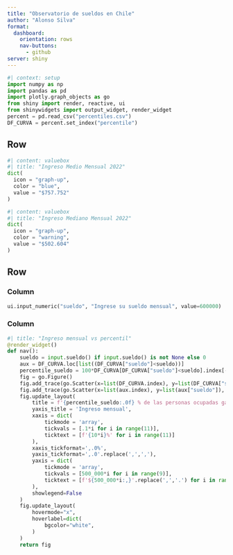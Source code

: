 ```yaml
---
title: "Observatorio de sueldos en Chile"
author: "Alonso Silva"
format: 
  dashboard:
    orientation: rows
    nav-buttons: 
      - github
server: shiny
---
```


```python
#| context: setup
import numpy as np
import pandas as pd
import plotly.graph_objects as go
from shiny import render, reactive, ui
from shinywidgets import output_widget, render_widget
percent = pd.read_csv("percentiles.csv")
DF_CURVA = percent.set_index("percentile")
```

## Row {height="30%"}

```python
#| content: valuebox
#| title: "Ingreso Medio Mensual 2022"
dict(
  icon = "graph-up",
  color = "blue",
  value = "$757.752"
)
```

```python
#| content: valuebox
#| title: "Ingreso Mediano Mensual 2022"
dict(
  icon = "graph-up",
  color = "warning",
  value = "$502.604"
)
```

## Row  {height="70%"}

### Column {width="20%"}
```python
ui.input_numeric("sueldo", "Ingrese su sueldo mensual", value=600000)
```

### Column {width="80%"}

```python
#| title: "Ingreso mensual vs percentil"
@render_widget()
def nav():
    sueldo = input.sueldo() if input.sueldo() is not None else 0
    aux = DF_CURVA.loc[list((DF_CURVA["sueldo"]<sueldo))]
    percentile_sueldo = 100*DF_CURVA[DF_CURVA["sueldo"]<sueldo].index[-1] if sueldo != 0 else 0
    fig = go.Figure()
    fig.add_trace(go.Scatter(x=list(DF_CURVA.index), y=list(DF_CURVA["sueldo"]), hovertemplate='Sueldo mensual: %{y:$,.0f}<extra></extra>'))
    fig.add_trace(go.Scatter(x=list(aux.index), y=list(aux["sueldo"]), fill='tozeroy', hovertemplate='<extra></extra>'))
    fig.update_layout(
    	title = f'{percentile_sueldo:.0f} % de las personas ocupadas gana menos que usted.',
    	yaxis_title = 'Ingreso mensual',
    	xaxis = dict(
    		tickmode = 'array',
    		tickvals = [.1*i for i in range(11)],
    		ticktext = [f'{10*i}%' for i in range(11)]
    	),
    	xaxis_tickformat=',.0%',
    	yaxis_tickformat=',.0'.replace(',',','),
    	yaxis = dict(
    		tickmode = 'array',
    		tickvals = [500_000*i for i in range(9)],
    		ticktext = [f'${500_000*i:,}'.replace(',','.') for i in range(9)]
    	),
    	showlegend=False
    )
    fig.update_layout(
    	hovermode="x",
    	hoverlabel=dict(
    		bgcolor="white",
    	)
    )
    return fig
```
